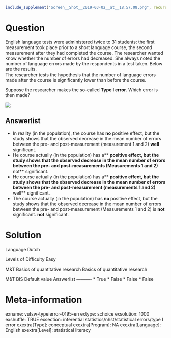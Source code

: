 ```r
include_supplement("Screen__Shot__2019-03-02__at__18.57.08.png", recursive = TRUE)
```

Question
========
English language tests were administered twice to 31 students: the first measurement took place prior to a short language course, the second measurement after they had completed the course. The researcher wanted know whether the number of errors had decreased. She always noted the number of language errors made by the respondents in a test taken. Below are the results.  
The researcher tests the hypothesis that the number of language errors made after the course is significantly lower than before the course.  
  
Suppose the researcher makes the so-called **Type I error.** Which error is then made?  
  
![](Screen__Shot__2019-03-02__at__18.57.08.png)

Answerlist
----------
* In reality (in the population), the course has **no** positive effect, but the study shows that the observed decrease in the mean number of errors between the pre- and post-measurement (measurement 1 and 2) **well** significant.
* He course actually (in the population) has a** **positive effect, but the study shows that the observed decrease in the mean number of errors between the pre- and post-measurements (Measurements 1 and 2) **not** significant.
* He course actually (in the population) has a** **positive effect, but the study shows that the observed decrease in the mean number of errors between the pre- and post-measurement (measurements 1 and 2) **well** significant.
* The course actually (in the population) has **no **positive effect, but the study shows that the observed decrease in the mean number of errors between the pre- and post-measurement (Measurements 1 and 2) is **not** significant. **not** significant.

Solution
========

Language Dutch

Levels of Difficulty Easy

M&T Basics of quantitative research Basics of quantitative research

M&T BIS Default value
Answerlist
----------
* True
* False
* False
* False

Meta-information
================
exname: vufsw-typeierror-0195-en
extype: schoice
exsolution: 1000
exshuffle: TRUE
exsection: inferential statistics/nhst/statistical errors/type I error
exextra[Type]: conceptual
exextra[Program]: NA
exextra[Language]: English
exextra[Level]: statistical literacy

